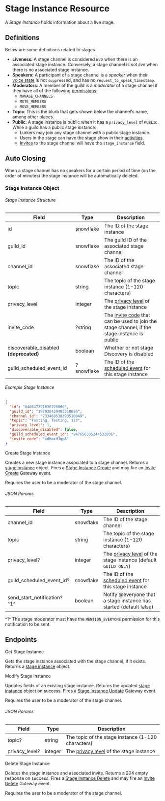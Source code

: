 # Stage Instance Resource

A _Stage Instance_ holds information about a live stage.

## Definitions

Below are some definitions related to stages.

- **Liveness:** A stage channel is considered _live_ when there is an associated stage instance. Conversely, a stage channel is _not live_ when there is no associated stage instance.
- **Speakers:** A participant of a stage channel is a _speaker_ when their [voice state](/resources/voice#voice-state-object)
  is not `suppress`ed, and has no `request_to_speak_timestamp`.
- **Moderators**: A member of the guild is a _moderator_ of a stage channel if they have all of the following [permissions](/topics/permissions#permissions):
  - `MANAGE_CHANNELS`
  - `MUTE_MEMBERS`
  - `MOVE_MEMBERS`
- **Topic**: This is the blurb that gets shown below the channel's name, among other places.
- **Public**: A stage instance is public when it has a `privacy_level` of `PUBLIC`. While a guild has a public stage instance:
  - Lurkers may join any stage channel with a public stage instance.
  - Users in the stage can have the stage show in their [activities](/topics/gateway-events#presence).
  - [Invites](/resources/invite#invite-object) to the stage channel will have the `stage_instance` field.

## Auto Closing

When a stage channel has no speakers for a certain period of time (on the order of minutes) the stage instance will be automatically deleted.

### Stage Instance Object

###### Stage Instance Structure

| Field                                  | Type       | Description                                                                                                                    |
| -------------------------------------- | ---------- | ------------------------------------------------------------------------------------------------------------------------------ |
| id                                     | snowflake  | The ID of the stage instance                                                                                                   |
| guild_id                               | snowflake  | The guild ID of the associated stage channel                                                                                   |
| channel_id                             | snowflake  | The ID of the associated stage channel                                                                                         |
| topic                                  | string     | The topic of the stage instance (1-120 characters)                                                                             |
| privacy_level                          | integer    | The [privacy level](/resources/guild#privacy-level) of the stage instance                                                      |
| invite_code                            | ?string    | The [invite code](/resources/invite#invite-object) that can be used to join the stage channel, if the stage instance is public |
| discoverable_disabled **(deprecated)** | boolean    | Whether or not stage Discovery is disabled                                                                                     |
| guild_scheduled_event_id               | ?snowflake | The ID of the [scheduled event](/resources/guild-scheduled-event#guild-scheduled-event-object) for this stage instance         |

###### Example Stage Instance

```json
{
  "id": "840647391636226060",
  "guild_id": "197038439483310086",
  "channel_id": "733488538393510049",
  "topic": "Testing, Testing, 123",
  "privacy_level": 1,
  "discoverable_disabled": false,
  "guild_scheduled_event_id": "947656305244532806",
  "invite_code": "xdMaxHJqp8"
}
```

<RouteHeader method="POST" url="/stage-instances" supportsAuditReason>
  Create Stage Instance
</RouteHeader>

Creates a new stage instance associated to a stage channel. Returns a [stage instance](#stage-instance-object) object. Fires a [Stage Instance Create](/topics/gateway-events#stage-instance-create) and may fire an [Invite Create](/topics/gateway-events#invite-create) Gateway event.

Requires the user to be a moderator of the stage channel.

###### JSON Params

| Field                        | Type      | Description                                                                                                            |
| ---------------------------- | --------- | ---------------------------------------------------------------------------------------------------------------------- |
| channel_id                   | snowflake | The ID of the stage channel                                                                                            |
| topic                        | string    | The topic of the stage instance (1-120 characters)                                                                     |
| privacy_level?               | integer   | The [privacy level](/resources/guild#privacy-level) of the stage instance (default `GUILD_ONLY`)                       |
| guild_scheduled_event_id?    | snowflake | The ID of the [scheduled event](/resources/guild-scheduled-event#guild-scheduled-event-object) for this stage instance |
| send_start_notification? ^1^ | boolean   | Notify @everyone that a stage instance has started (default false)                                                     |

^1^ The stage moderator must have the `MENTION_EVERYONE` permission for this notification to be sent.

## Endpoints

<RouteHeader method="GET" url="/stage-instances/{channel.id}">
  Get Stage Instance
</RouteHeader>

Gets the stage instance associated with the stage channel, if it exists. Returns a [stage instance](#stage-instance-object) object.

<RouteHeader method="PATCH" url="/stage-instances/{channel.id}" supportsAuditReason>
  Modify Stage Instance
</RouteHeader>

Updates fields of an existing stage instance. Returns the updated [stage instance](#stage-instance-object) object on success. Fires a [Stage Instance Update](/topics/gateway-events#stage-instance-update) Gateway event.

Requires the user to be a moderator of the stage channel.

###### JSON Params

| Field          | Type    | Description                                                               |
| -------------- | ------- | ------------------------------------------------------------------------- |
| topic?         | string  | The topic of the stage instance (1-120 characters)                        |
| privacy_level? | integer | The [privacy level](/resources/guild#privacy-level) of the stage instance |

<RouteHeader method="DELETE" url="/stage-instances/{channel.id}" supportsAuditReason>
  Delete Stage Instance
</RouteHeader>

Deletes the stage instance and associated invite. Returns a 204 empty response on success. Fires a [Stage Instance Delete](/topics/gateway-events#stage-instance-delete) and may fire an [Invite Delete](/topics/gateway-events#invite-delete) Gateway event.

Requires the user to be a moderator of the stage channel.

